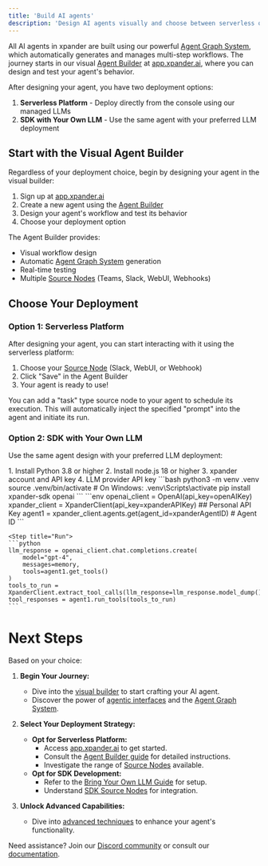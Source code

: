 ```yaml
---
title: 'Build AI agents'
description: 'Design AI agents visually and choose between serverless or custom LLM deployment'
---
```


All AI agents in xpander are built using our powerful [Agent Graph System](/userguides/core-concepts/agent-graph-system), which automatically generates and manages multi-step workflows. The journey starts in our visual [Agent Builder](/userguides/ai-agent-builder/using-agent-builder) at [app.xpander.ai](https://app.xpander.ai), where you can design and test your agent's behavior.

After designing your agent, you have two deployment options:

1. **Serverless Platform** - Deploy directly from the console using our managed LLMs
2. **SDK with Your Own LLM** - Use the same agent with your preferred LLM deployment

## Start with the Visual Agent Builder

Regardless of your deployment choice, begin by designing your agent in the visual builder:

1. Sign up at [app.xpander.ai](https://app.xpander.ai)
2. Create a new agent using the [Agent Builder](/userguides/ai-agent-builder/using-agent-builder)
3. Design your agent's workflow and test its behavior
4. Choose your deployment option

The Agent Builder provides:
- Visual workflow design
- Automatic [Agent Graph System](/userguides/core-concepts/agent-graph-system) generation
- Real-time testing
- Multiple [Source Nodes](/userguides/core-concepts/source-nodes) (Teams, Slack, WebUI, Webhooks)

## Choose Your Deployment

### Option 1: Serverless Platform
After designing your agent, you can start interacting with it using the serverless platform:

1. Choose your [Source Node](/userguides/core-concepts/source-nodes) (Slack, WebUI, or Webhook)
2. Click "Save" in the Agent Builder
3. Your agent is ready to use!


<Tip>
    You can add a "task" type source node to your agent to schedule its execution. This will automatically inject the specified "prompt" into the agent and initiate its run.
</Tip>


### Option 2: SDK with Your Own LLM
Use the same agent design with your preferred LLM deployment:

<Steps>
  <Step title="Prerequisites">
    1. Install Python 3.8 or higher
    2. Install node.js 18 or higher
    3. xpander account and API key
    4. LLM provider API key
  </Step>

  <Step title="Installation">
    ```bash
    python3 -m venv .venv
    source .venv/bin/activate  # On Windows: .venv\Scripts\activate
    pip install xpander-sdk openai
    ```
  </Step>

  <Step title="Client Setup">
    ```env
    openai_client = OpenAI(api_key=openAIKey) 
    xpander_client = XpanderClient(api_key=xpanderAPIKey) ## Personal API Key
    agent1 = xpander_client.agents.get(agent_id=xpanderAgentID) # Agent ID
    ```
  </Step>

    <Step title="Run">
    ```python
    llm_response = openai_client.chat.completions.create(
        model="gpt-4",
        messages=memory,
        tools=agent1.get_tools()    
    )
    tools_to_run = XpanderClient.extract_tool_calls(llm_response=llm_response.model_dump())
    tool_responses = agent1.run_tools(tools_to_run)
    ```
  </Step>
</Steps>

# Next Steps

Based on your choice:

1. **Begin Your Journey:**
   - Dive into the [visual builder](/userguides/ai-agent-builder/using-agent-builder) to start crafting your AI agent.
   - Discover the power of [agentic interfaces](/userguides/core-concepts/ai-connectors) and the [Agent Graph System](/userguides/core-concepts/agent-graph-system).

2. **Select Your Deployment Strategy:**
   - **Opt for Serverless Platform:**
     - Access [app.xpander.ai](https://app.xpander.ai) to get started.
     - Consult the [Agent Builder guide](/userguides/ai-agent-builder/using-agent-builder) for detailed instructions.
     - Investigate the range of [Source Nodes](/userguides/core-concepts/source-nodes) available.
   - **Opt for SDK Development:**
     - Refer to the [Bring Your Own LLM Guide](/userguides/get-started/bring-your-own-llm) for setup.
     - Understand [SDK Source Nodes](/userguides/core-concepts/source-nodes#sdk-source-nodes) for integration.

3. **Unlock Advanced Capabilities:**
   - Dive into [advanced techniques](/userguides/get-started/advanced-ai-agent-techniques) to enhance your agent's functionality.

Need assistance? Join our [Discord community](https://discord.gg/xpander) or consult our [documentation](https://docs.xpander.ai). 
